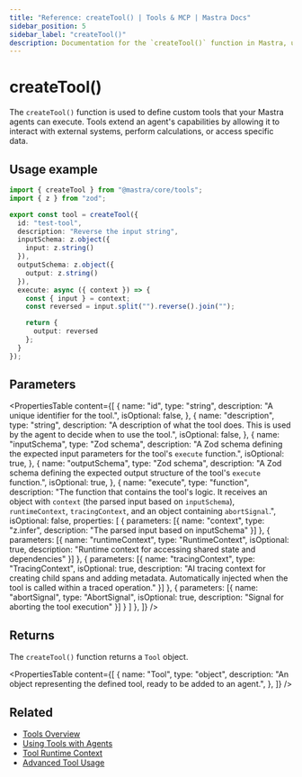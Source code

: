 ```yaml
---
title: "Reference: createTool() | Tools & MCP | Mastra Docs"
sidebar_position: 5
sidebar_label: "createTool()"
description: Documentation for the `createTool()` function in Mastra, used to define custom tools for agents.
---
```


# createTool()

The `createTool()` function is used to define custom tools that your Mastra agents can execute. Tools extend an agent's capabilities by allowing it to interact with external systems, perform calculations, or access specific data.

## Usage example

```typescript title="src/mastra/tools/reverse-tool.ts" showLineNumbers copy
import { createTool } from "@mastra/core/tools";
import { z } from "zod";

export const tool = createTool({
  id: "test-tool",
  description: "Reverse the input string",
  inputSchema: z.object({
    input: z.string()
  }),
  outputSchema: z.object({
    output: z.string()
  }),
  execute: async ({ context }) => {
    const { input } = context;
    const reversed = input.split("").reverse().join("");

    return {
      output: reversed
    };
  }
});
```

## Parameters

<PropertiesTable
  content={[
    {
      name: "id",
      type: "string",
      description: "A unique identifier for the tool.",
      isOptional: false,
    },
    {
      name: "description",
      type: "string",
      description:
        "A description of what the tool does. This is used by the agent to decide when to use the tool.",
      isOptional: false,
    },
    {
      name: "inputSchema",
      type: "Zod schema",
      description:
        "A Zod schema defining the expected input parameters for the tool's `execute` function.",
      isOptional: true,
    },
    {
      name: "outputSchema",
      type: "Zod schema",
      description:
        "A Zod schema defining the expected output structure of the tool's `execute` function.",
      isOptional: true,
    },
    {
      name: "execute",
      type: "function",
      description:
        "The function that contains the tool's logic. It receives an object with `context` (the parsed input based on `inputSchema`), `runtimeContext`, `tracingContext`, and an object containing `abortSignal`.",
      isOptional: false,
      properties: [
        {
          parameters: [{
            name: "context",
            type: "z.infer<TInput>",
            description: "The parsed input based on inputSchema"
          }]
        },
        {
          parameters: [{
            name: "runtimeContext",
            type: "RuntimeContext",
            isOptional: true,
            description: "Runtime context for accessing shared state and dependencies"
          }]
        },
        {
          parameters: [{
            name: "tracingContext",
            type: "TracingContext",
            isOptional: true,
            description: "AI tracing context for creating child spans and adding metadata. Automatically injected when the tool is called within a traced operation."
          }]
        },
        {
          parameters: [{
            name: "abortSignal",
            type: "AbortSignal",
            isOptional: true,
            description: "Signal for aborting the tool execution"
          }]
        }
      ]
    },
  ]}
/>

## Returns

The `createTool()` function returns a `Tool` object.

<PropertiesTable
  content={[
    {
      name: "Tool",
      type: "object",
      description:
        "An object representing the defined tool, ready to be added to an agent.",
    },
  ]}
/>

## Related

- [Tools Overview](/docs/tools-mcp/overview)
- [Using Tools with Agents](/docs/agents/using-tools)
- [Tool Runtime Context](/docs/tools-mcp/overview#using-runtimecontext)
- [Advanced Tool Usage](/docs/tools-mcp/advanced-usage)
